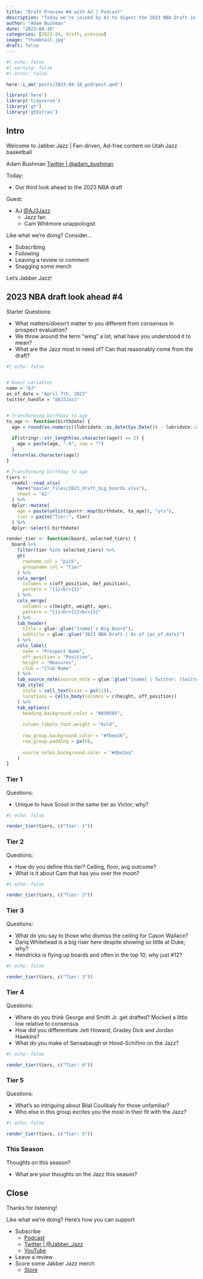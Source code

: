 ```yaml
---
title: "Draft Preview #4 with AJ | Podcast"
description: "Today we're joined by AJ to digest the 2023 NBA Draft in the wake of March Madness. We review his big board and muse about what the Jazz need in the context of current and future players."
author: "Adam Bushman"
date: "2023-04-10"
categories: [2023-24, draft, preview]
image: "thumbnail.jpg"
draft: false
---
```


```r
#| echo: false
#| warning: false
#| error: false

here::i_am('posts/2023-04-10_pod/post.qmd')

library('here')
library('tidyverse')
library('gt')
library('gtExtras')

```


## Intro

Welcome to Jabber Jazz | Fan-driven, Ad-free content on Utah Jazz basketball

Adam Bushman [Twitter | @adam_bushman](https://www.twitter.com/adam_bushman)

Today:

*   Our third look ahead to the 2023 NBA draft

Guest:

*   AJ [@AJ3Jazz](https://twitter.com/AJ3Jazz)
    -   Jazz fan
    -   Cam Whitmore unappologist 


Like what we're doing? Consider...

*   Subscribing
*   Following
*   Leaving a review or comment
*   Snagging some merch

Let's Jabber Jazz!


## 2023 NBA draft look ahead \#4

Starter Questions:

*   What matters/doesn't matter to you different from consensus in prospect evaluation?
*   We throw around the term "wing" a lot; what have you understood it to mean?
*   What are the Jazz most in need of? Can that reasonably come from the draft?


```r
#| echo: false


# Guest variables
name = "AJ"
as_of_date = "April 7th, 2023"
twitter_handle = "@AJ3Jazz"


# Transforming birthday to age
to_age <- function(birthdate) {
  age = round(as.numeric((lubridate::as_date(Sys.Date()) - lubridate::as_date(birthdate)) / 365.25), 1)
  
  if(stringr::str_length(as.character(age)) == 2) {
    age = paste(age, ".0", sep = "")
  }
  return(as.character(age))
}

# Transforming birthday to age
tiers <- 
  readxl::read_xlsx(
    here("master_files/2023_draft_big_boards.xlsx"), 
    sheet = 'AJ'
  ) %>%
  dplyr::mutate(
    age = paste(unlist(purrr::map(birthdate, to_age)), "yrs"), 
    tier = paste("Tier:", tier)
  ) %>% 
  dplyr::select(-birthdate)

render_tier <- function(board, selected_tiers) {
  board %>%
    filter(tier %in% selected_tiers) %>%
    gt(
      rowname_col = "pick", 
      groupname_col = "tier"
    ) %>%
    cols_merge(
      columns = c(off_position, def_position), 
      pattern = "{1}<br>{2}"
    ) %>%
    cols_merge(
      columns = c(height, weight, age), 
      pattern = "{1}<br>{2}<br>{3}"
    ) %>%
    tab_header(
      title = glue::glue("{name}'s Big Board"), 
      subtitle = glue::glue("2023 NBA Draft | As of {as_of_date}")
    ) %>%
    cols_label(
      name = "Prospect Name", 
      off_position = "Position", 
      height = "Measures", 
      club = "Club Name"
    ) %>%
    tab_source_note(source_note = glue::glue("{name} | Twitter: {twitter_handle}")) %>%
    tab_style(
      style = cell_text(size = px(11)), 
      locations = cells_body(columns = c(height, off_position))
    ) %>%
    tab_options(
      heading.background.color = "#050505", 
      
      column_labels.font.weight = "bold", 
      
      row_group.background.color = "#f6ee26", 
      row_group.padding = px(0), 
      
      source_notes.background.color = "#dbe2ea"
    )
}

```

### Tier 1

Questions:

*   Unique to have Scoot in the same tier as Victor; why?


```r
#| echo: false

render_tier(tiers, c("Tier: 1"))

```

### Tier 2

Questions:

*   How do you define this tier? Ceiling, floor, avg outcome?
*   What is it about Cam that has you over the moon?


```r
#| echo: false

render_tier(tiers, c("Tier: 2"))

```



### Tier 3

Questions:

*   What do you say to those who dismiss the ceiling for Cason Wallace?
*   Dariq Whitehead is a big riser here despite showing so little at Duke; why?
*   Hendricks is flying up boards and often in the top 10; why just #12?

```r
#| echo: false

render_tier(tiers, c("Tier: 3"))

```


### Tier 4

Questions:

*   Where do you think George and Smith Jr. get drafted? Mocked a little low relative to consensus
*   How did you differentiate Jett Howard, Gradey Dick and Jordan Hawkins?
*   What do you make of Sensabaugh or Hood-Schifino on the Jazz?

```r
#| echo: false

render_tier(tiers, c("Tier: 4"))

```

### Tier 5

Questions:

*   What's so intriguing about Bilal Coulibaly for those unfamiliar?
*   Who else in this group excites you the most in their fit with the Jazz?

```r
#| echo: false

render_tier(tiers, c("Tier: 5"))

```


### This Season

Thoughts on this season?

*   What are your thoughts on the Jazz this season?


## Close

Thanks for listening!

Like what we're doing? Here's how you can support

*   Subscribe
    -   [Podcast](https://linktr.ee/jabberjazz)
    -   [Twitter | @Jabber_Jazz](https://twitter.com/Jabber_Jazz)
    -   [YouTube](https://www.youtube.com/jabberjazz)
*   Leave a review
*   Score some Jabber Jazz merch
    -   [Store](https://jabber-jazz.myspreadshop.com/)
